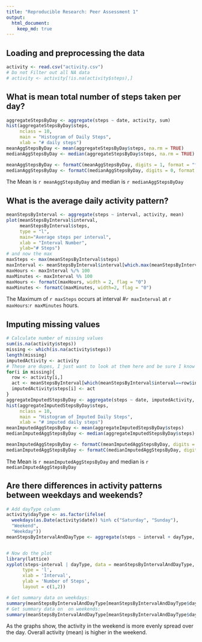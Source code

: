 ```yaml
---
title: "Reproducible Research: Peer Assessment 1"
output: 
  html_document:
    keep_md: true
---
```



## Loading and preprocessing the data
```r
activity <- read.csv("activity.csv")
# Do not Filter out all NA data
# activity <- activity[!is.na(activity$steps),]
```

## What is mean total number of steps taken per day?
```r
aggregateStepsByDay <- aggregate(steps ~ date, activity, sum)
hist(aggregateStepsByDay$steps,
     nclass = 10, 
     main = "Histogram of Daily Steps",
     xlab = "# daily steps")
meanAggStepsByDay <- mean(aggregateStepsByDay$steps, na.rm = TRUE)
medianAggStepsByDay <- median(aggregateStepsByDay$steps, na.rm = TRUE)

meanAggStepsByDay <- formatC(meanAggStepsByDay, digits = 1, format = "f")
medianAggStepsByDay <- formatC(medianAggStepsByDay, digits = 0, format = "f")
```

The Mean is `r meanAggStepsByDay` and median is `r medianAggStepsByDay`



## What is the average daily activity pattern?
```r
meanStepsByInterval <- aggregate(steps ~ interval, activity, mean)
plot(meanStepsByInterval$interval,
     meanStepsByInterval$steps,
     type = "l", 
     main="Average steps per interval", 
     xlab = "Interval Number", 
     ylab="# Steps")
# and now the max
maxSteps <- max(meanStepsByInterval$steps)
maxInterval <- meanStepsByInterval$interval[which.max(meanStepsByInterval$steps)]
maxHours <- maxInterval %/% 100
maxMinutes <- maxInterval %% 100
maxHours <- formatC(maxHours, width = 2, flag = "0")
maxMinutes <- formatC(maxMinutes, width=2, flag = "0")
```

The Maximum of `r maxSteps` occurs at interval #`r maxInterval` at `r maxHours`:`r maxMinutes` hours.

## Imputing missing values
```r
# Calculate number of missing values
sum(is.na(activity$steps))
missing <- which(is.na(activity$steps))
length(missing)
imputedActivity <- activity
# These are dupes, I just want to look at them here and be sure I know what I'm looking at
for(i in missing){
  row <- activity[i,]
  act <- meanStepsByInterval[which(meanStepsByInterval$interval==row$interval),]$steps
  imputedActivity$steps[i] <- act
}
aggregateImputedStepsByDay <- aggregate(steps ~ date, imputedActivity, sum)
hist(aggregateImputedStepsByDay$steps,
     nclass = 10, 
     main = "Histogram of Imputed Daily Steps",
     xlab = "# imputed daily steps")
meanImputedAggStepsByDay <- mean(aggregateImputedStepsByDay$steps)
medianImputedAggStepsByDay <- median(aggregateImputedStepsByDay$steps)

meanImputedAggStepsByDay <- formatC(meanImputedAggStepsByDay, digits = 1, format = "f")
medianImputedAggStepsByDay <- formatC(medianImputedAggStepsByDay, digits = 1, format = "f")
```

The Mean is `r meanImputedAggStepsByDay` and median is `r medianImputedAggStepsByDay`


## Are there differences in activity patterns between weekdays and weekends?
```r
# Add dayType column
activity$dayType <- as.factor(ifelse(
  weekdays(as.Date(activity$date)) %in% c("Saturday", "Sunday"),
  "Weekend", 
  "Weekday"))
meanStepsByIntervalAndDayType <- aggregate(steps ~ interval + dayType, activity, mean)


# Now do the plot
library(lattice)
xyplot(steps~interval | dayType, data = meanStepsByIntervalAndDayType,
      type = 'l',
      xlab = 'Interval',
      ylab = 'Number of Steps',
      layout = c(1,2))

# Get summary data on weekdays:
summary(meanStepsByIntervalAndDayType[meanStepsByIntervalAndDayType$dayType=="Weekday",]$steps)
# Get summary data on  on weekends:
summary(meanStepsByIntervalAndDayType[meanStepsByIntervalAndDayType$dayType=="Weekend",]$steps)
```
As the graphs show, the activity in the weekend is more evenly spread over the day. Overall activity (mean) is higher in the weekend.